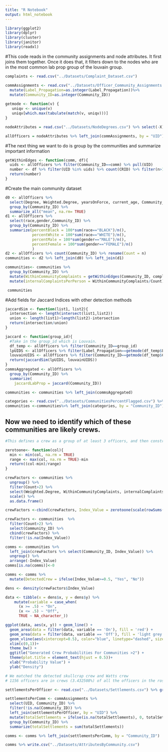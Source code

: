 ```yaml
---
title: "R Notebook"
output: html_notebook
---
```


```r
library(ggplot2)
library(dplyr)
library(cluster)
library(janitor)
library(readxl)
```

#This code reads in the community assignments and node attributes. It first joins them together. Once it does that, it filters down to the nodes who are in the most common lab prop group of the louvain group. 

```r
complaints <- read.csv("../Datasets/Complaint_Dataset.csv")

commAssignments <- read.csv("../Datasets/Officer_Community_Assignments.csv", stringsAsFactors = FALSE) %>% 
  mutate(Label_Propagation=as.integer(Label_Propagation))%>%
  mutate(Community_ID=as.integer(Community_ID))
  
getmode <- function(v) {
   uniqv <- unique(v)
   uniqv[which.max(tabulate(match(v, uniqv)))]
}

nodeAttributes = read.csv("../Datasets/NodeDegrees.csv") %>% select(-X)

allOfficers = nodeAttributes %>% left_join(commAssignments, by = "UID")
```

#The next thing we want to do is group by the communities and summarize important information

```r
getWithinEdges <- function(comm, df){
  uids <- allOfficers %>% filter(Community_ID==comm) %>% pull(UID)
  number <- df %>% filter(UID %in% uids) %>% count(CRID) %>% filter(n>1) %>% nrow()
  return(number)
}
```

#Create the main community dataset
```r
d0 <- allOfficers %>% 
  select(Degree, Weighted.Degree, yearsOnForce, current_age, Community_ID) %>% 
  group_by(Community_ID) %>% 
  summarize_all("mean", na.rm= TRUE)
d1 <- allOfficers %>% 
  select(race,gender,Community_ID) %>% 
  group_by(Community_ID) %>% 
  summarize(percentBlack = 100*sum(race=="BLACK")/n(),
            percentWhite = 100*sum(race=="WHITE")/n(),
            percentMale = 100*sum(gender=="MALE")/n(),
            percentFemale = 100*sum(gender=="FEMALE")/n()
            )
d2 <- allOfficers %>% count(Community_ID) %>% rename(Count = n)
communities <- d2 %>% left_join(d0) %>% left_join(d1)

communities<- communities %>% 
  group_by(Community_ID) %>% 
  mutate(WithinCommunityComplaints = getWithinEdges(Community_ID, complaints)) %>% 
  mutate(internalComplaintsPerPerson = WithinCommunityComplaints/Count)

 communities
```

#Add fields for Jaccard Indices with other detection methods
```r
jaccardSim <- function(list1, list2){
  intersection <- length(intersect(list1,list2))
  union <- length(list1)+length(list2)-intersection
  return(intersection/union)
}

jaccard <- function(group_id){
  #Take in the group_id which is Louvain.
  df_temp <- allOfficers %>% filter(Community_ID==group_id)
  lpUIDS <- allOfficers %>% filter(Label_Propagation==getmode(df_temp$Label_Propagation)) %>% pull(UID)
  louvainUIDS <- allOfficers %>% filter(Community_ID==getmode(df_temp$Community_ID)) %>% pull(UID)
  return(jaccardSim(lpUIDS, louvainUIDS))
}
commsAggregated <- allOfficers %>% 
  group_by(Community_ID) %>% 
  summarize(
    jaccardLabProp = jaccard(Community_ID))

communities <- communities %>% left_join(commsAggregated)
```

```r
categories <- read.csv("../Datasets/CommunitiesPercentFlagged.csv") %>% select(-X)
communities <-communities%>% left_join(categories, by = "Community_ID")
```


## Now we need to identify which of these communities are likely crews.

```r
#This defines a crew as a group of at least 3 officers, and then constructs an index using features that correspond to crew likelihood (which are appropriately scaled)

zerotoone<- function(col){
  min <- min(col, na.rm = TRUE)
  range <- max(col, na.rm = TRUE)-min
  return((col-min)/range)
}

crewFactors <- communities %>% 
  ungroup() %>% 
  filter(Count>2) %>% 
  select(Weighted.Degree, WithinCommunityComplaints, internalComplaintsPerPerson, jaccardLabProp, percentFlagged) %>% 
  scale() %>% 
  as.data.frame()

crewFactors <-cbind(crewFactors, Index_Value = zerotoone(scale(rowSums(crewFactors))))

crewFactors <- communities  %>% 
  filter(Count>2) %>%
  select(Community_ID) %>% 
  cbind(crewFactors) %>% 
  filter(!is.na(Index_Value))

comms <- communities %>% 
  left_join(crewFactors %>% select(Community_ID, Index_Value)) %>% 
  ungroup() %>% 
  arrange(-Index_Value)
comms[is.na(comms)]<-0

comms <- comms %>% 
  mutate(DetectedCrew = ifelse(Index_Value>=0.5, "Yes", "No"))


```


```r
dens <- density(crewFactors$Index_Value)

data <- tibble(x = dens$x, y = dens$y) %>% 
    mutate(variable = case_when(
      (x >= .5) ~ "On",
      (x <= .5) ~ "Off",
      TRUE ~ NA_character_))

ggplot(data, aes(x, y)) + geom_line() +
  geom_area(data = filter(data, variable == 'On'), fill = 'red') + 
  geom_area(data = filter(data, variable == 'Off'), fill = 'light grey') +
  geom_vline(aes(xintercept=0.5), color="blue", linetype="dashed", size=1) +
  xlim(c(0,1))+
  theme_bw() + 
  ggtitle("Generated Crew Probabilities For Communities >2") + 
  theme(plot.title = element_text(hjust = 0.5))+
  xlab("Probability Value") + 
  ylab("Density")

# We matched the detected skullcrap crew and Watts crew
# 1156 officers are in crews (3.432508%) of all the officers in the roster+complaint datasets
```

```r
settlementsPerOfficer <- read.csv("../Datasets/Settlements.csv") %>% group_by(UID) %>% summarize(totalSettlements = n()) %>% ungroup()

settlementsPerComm <- commAssignments %>% 
  select(UID, Community_ID) %>% 
  filter(!is.na(Community_ID)) %>% 
  left_join(settlementsPerOfficer, by = "UID") %>%
  mutate(totalSettlements = ifelse(is.na(totalSettlements), 0, totalSettlements)) %>% 
  group_by(Community_ID) %>% 
  summarize(totalSettlements = sum(totalSettlements))

comms <- comms %>% left_join(settlementsPerComm, by = "Community_ID")

```

```r
comms %>% write.csv("../Datasets/AttributesByCommunity.csv")
```


